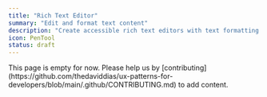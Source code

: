 ```yaml
---
title: "Rich Text Editor"
summary: "Edit and format text content"
description: "Create accessible rich text editors with text formatting tools and keyboard shortcuts."
icon: PenTool
status: draft
---
```


<Callout type="warning">
  This page is empty for now. Please help us by
  [contributing](https://github.com/thedaviddias/ux-patterns-for-developers/blob/main/.github/CONTRIBUTING.md)
  to add content.
</Callout>
